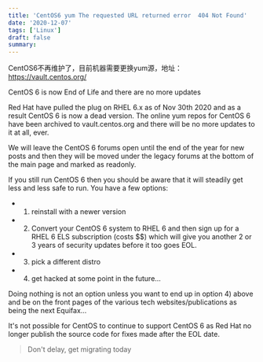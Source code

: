 ```yaml
---
title: 'CentOS6 yum The requested URL returned error  404 Not Found'
date: '2020-12-07'
tags: ['Linux']
draft: false
summary: 
---
```


CentOS6不再维护了，目前机器需要更换yum源，地址：https://vault.centos.org/  

CentOS 6 is now End of Life and there are no more updates

Red Hat have pulled the plug on RHEL 6.x as of Nov 30th 2020 and as a result CentOS 6 is now a dead version. The online yum repos for CentOS 6 have been archived to vault.centos.org and there will be no more updates to it at all, ever.

We will leave the CentOS 6 forums open until the end of the year for new posts and then they will be moved under the legacy forums at the bottom of the main page and marked as readonly.

If you still run CentOS 6 then you should be aware that it will steadily get less and less safe to run. You have a few options:

* 1) reinstall with a newer version
* 2) Convert your CentOS 6 system to RHEL 6 and then sign up for a RHEL 6 ELS subscription (costs $$) which will give you another 2 or 3 years of security updates before it too goes EOL.
* 3) pick a different distro
* 4) get hacked at some point in the future...

Doing nothing is not an option unless you want to end up in option 4) above and be on the front pages of the various tech websites/publications as being the next Equifax...

It's not possible for CentOS to continue to support CentOS 6 as Red Hat no longer publish the source code for fixes made after the EOL date.

> Don't delay, get migrating today